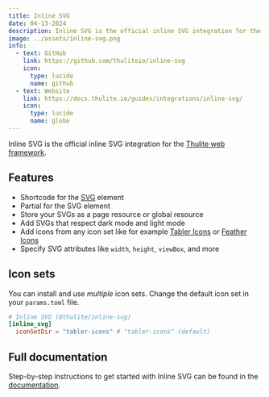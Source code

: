 ```yaml
---
title: Inline SVG
date: 04-13-2024
description: Inline SVG is the official inline SVG integration for the Thulite framework. 
image: ../assets/inline-svg.png
info:
  - text: GitHub
    link: https://github.com/thuliteio/inline-svg
    icon:
      type: lucide
      name: github
  - text: Website
    link: https://docs.thulite.io/guides/integrations/inline-svg/
    icon:
      type: lucide
      name: globe
---
```


Inline SVG is the official inline SVG integration for the [Thulite web framework](/projects/thulite).

## Features

- Shortcode for the [SVG](https://developer.mozilla.org/en-US/docs/Web/SVG) element
- Partial for the SVG element
- Store your SVGs as a page resource or global resource
- Add SVGs that respect dark mode and light mode
- Add icons from any icon set like for example [Tabler Icons](https://tabler.io/icons) or [Feather Icons](https://feathericons.com/)
- Specify SVG attributes like `width`, `height`, `viewBox`, and more

## Icon sets

You can install and use _multiple_ icon sets. Change the default icon set in your `params.toml` file.

```toml title="params.toml"
# Inline SVG (@thulite/inline-svg)
[inline_svg]
  iconSetDir = "tabler-icons" # "tabler-icons" (default)
```

## Full documentation

Step-by-step instructions to get started with Inline SVG can be found in the [documentation](https://getdoks.org/docs/basics/shortcodes/#svg).

